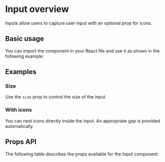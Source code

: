 
<Meta title="Components/Input/Overview" of={InputStories} />

# Input overview

Inputs allow users to capture user input with an optional prop for icons.

## Basic usage

You can import the component in your React file and use it as shown in the following example:

<SourceCode of={InputStories.DefaultStory} shown />

## Examples

### Size

Use the `size` prop to control the size of the input.

<SourceCode of={InputStories.SmallStory} shown />

### With icons

You can nest icons directly inside the input. An appropriate gap is provided automatically.

<SourceCode of={InputStories.EndAdornmentsStory} shown />

## Props API

The following table describes the props available for the Input component:

<ArgTypes of={InputStories.DefaultStory} sort="alpha" />
